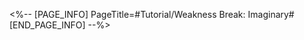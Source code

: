 <%-- [PAGE_INFO]
PageTitle=#Tutorial/Weakness Break: Imaginary#
[END_PAGE_INFO] --%>
{{Tutorial
|sort      = 220701
|title     = Weakness Break: Imaginary
|subtitle  = 
|type      = Battle
|about     = 
|image1    = Tutorial Weakness Break Imaginary 1.png{{subst:void|<!--$UPLOAD:<<SpriteOutput/TutorialPic/TutorialPage_220701.png>-<Tutorial Weakness Break Imaginary 1.png>-<Tutorial Files>>-->}}
|text1     = Using {{Color|h|nobold=1|Imaginary}} attacks to trigger Weakness Break will immediately deal {{Color|h|nobold=1|Imaginary Break DMG}} and apply the {{Color|h|nobold=1|Imprisonment}} effect. {{Color|h|nobold=1|Imprisonment}} will cause enemies to have SPD Reduction and have their action delayed.
}}
